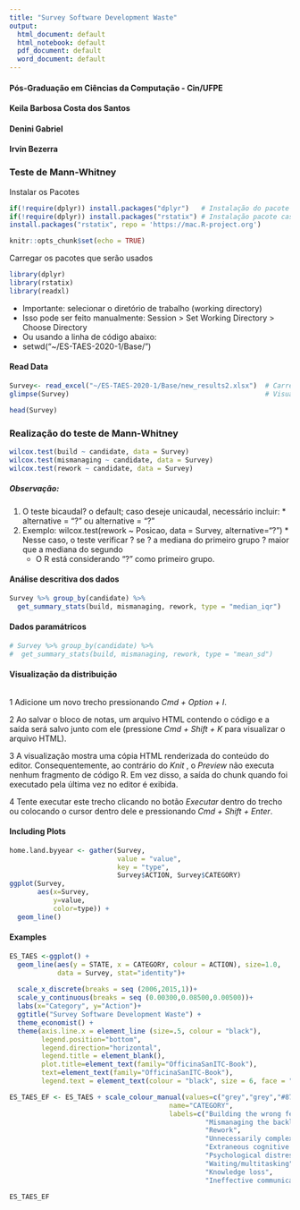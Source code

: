 ```yaml
---
title: "Survey Software Development Waste"
output:
  html_document: default
  html_notebook: default
  pdf_document: default
  word_document: default
---
```


#### Pós-Graduação em Ciências da Computação - Cin/UFPE
#### Keila Barbosa Costa dos Santos
#### Denini Gabriel
#### Irvin Bezerra 

### Teste de Mann-Whitney

Instalar os Pacotes
```r
if(!require(dplyr)) install.packages("dplyr")   # Instalação do pacote caso não esteja instalado
if(!require(dplyr)) install.packages("rstatix") # Instalação pacote caso não esteja instalado
install.packages("rstatix", repo = 'https://mac.R-project.org')
```

```r
knitr::opts_chunk$set(echo = TRUE)
```

Carregar os pacotes que serão usados
```r
library(dplyr)                                  
library(rstatix)                                
library(readxl)
```

* Importante: selecionar o diretório de trabalho (working directory)
* Isso pode ser feito manualmente: Session > Set Working Directory > Choose Directory
* Ou usando a linha de código abaixo:
* setwd("~/ES-TAES-2020-1/Base/")

#### Read Data

```r
Survey<- read_excel("~/ES-TAES-2020-1/Base/new_results2.xlsx")  # Carregamento do Arquivo xlsx
glimpse(Survey)                                                 # Visualização de um resumo dos dados
```


```r
head(Survey)
```
### Realização do teste de Mann-Whitney

```r
wilcox.test(build ~ candidate, data = Survey)
wilcox.test(mismanaging ~ candidate, data = Survey)
wilcox.test(rework ~ candidate, data = Survey)
```

##### Observação:
  1. O teste bicaudal? o default; caso deseje unicaudal, necessário incluir:
    * alternative = "?" ou alternative = "?"
  2. Exemplo: wilcox.test(rework ~ Posicao, data = Survey, alternative="?")
    * Nesse caso, o teste verificar ? se ? a mediana do primeiro grupo ? maior que a mediana do segundo
      * O R está considerando "?" como primeiro grupo.

#### Análise descritiva dos dados

```r
Survey %>% group_by(candidate) %>% 
  get_summary_stats(build, mismanaging, rework, type = "median_iqr")
```

#### Dados paramátricos

```r
# Survey %>% group_by(candidate) %>% 
#  get_summary_stats(build, mismanaging, rework, type = "mean_sd")
```

#### Visualização da distribuição

```r


```

1 Adicione um novo trecho pressionando *Cmd + Option + I*.

2 Ao salvar o bloco de notas, um arquivo HTML contendo o código e a saída será salvo junto com ele (pressione *Cmd + Shift + K* para visualizar o arquivo HTML).

3 A visualização mostra uma cópia HTML renderizada do conteúdo do editor. Consequentemente, ao contrário do *Knit *, o *Preview* não executa nenhum fragmento de código R. Em vez disso, a saída do chunk quando foi executado pela última vez no editor é exibida.

4 Tente executar este trecho clicando no botão *Executar* dentro do trecho ou colocando o cursor dentro dele e pressionando *Cmd + Shift + Enter*.

#### Including Plots

```r
home.land.byyear <- gather(Survey,
                           value = "value",
                           key = "type",
                           Survey$ACTION, Survey$CATEGORY)
ggplot(Survey,
       aes(x=Survey,
           y=value,
           color=type)) +
  geom_line()
```

#### Examples

```r
ES_TAES <-ggplot() + 
  geom_line(aes(y = STATE, x = CATEGORY, colour = ACTION), size=1.0, 
            data = Survey, stat="identity")+
  
  scale_x_discrete(breaks = seq (2006,2015,1))+
  scale_y_continuous(breaks = seq (0.00300,0.08500,0.00500))+
  labs(x="Category", y="Action")+ 
  ggtitle("Survey Software Development Waste") +
  theme_economist() + 
  theme(axis.line.x = element_line (size=.5, colour = "black"),
        legend.position="bottom",
        legend.direction="horizontal",
        legend.title = element_blank(),
        plot.title=element_text(family="OfficinaSanITC-Book"), 
        text=element_text(family="OfficinaSanITC-Book"),
        legend.text = element_text(colour = "black", size = 6, face = "bold"))

ES_TAES_EF <- ES_TAES + scale_colour_manual(values=c("grey","grey","#871F78","#238E23","grey","#3232CD","grey","grey","grey"), 
                                        name="CATEGORY",
                                        labels=c("Building the wrong feature or product",
                                                 "Mismanaging the backlog",
                                                 "Rework",
                                                 "Unnecessarily complex solutions",
                                                 "Extraneous cognitive load",
                                                 "Psychological distress",
                                                 "Waiting/multitasking",
                                                 "Knowledge loss",
                                                 "Ineffective communication"))

ES_TAES_EF
```



